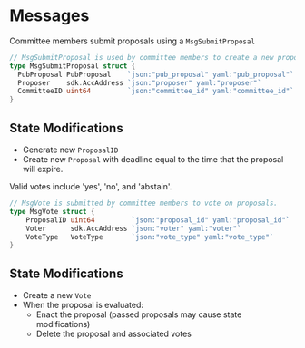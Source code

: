 



# Messages

Committee members submit proposals using a `MsgSubmitProposal`

```go
// MsgSubmitProposal is used by committee members to create a new proposal that they can vote on.
type MsgSubmitProposal struct {
  PubProposal PubProposal    `json:"pub_proposal" yaml:"pub_proposal"`
  Proposer    sdk.AccAddress `json:"proposer" yaml:"proposer"`
  CommitteeID uint64         `json:"committee_id" yaml:"committee_id"`
}
```

## State Modifications

- Generate new `ProposalID`
- Create new `Proposal` with deadline equal to the time that the proposal will expire.

Valid votes include 'yes', 'no', and 'abstain'.

```go
// MsgVote is submitted by committee members to vote on proposals.
type MsgVote struct {
	ProposalID uint64         `json:"proposal_id" yaml:"proposal_id"`
	Voter      sdk.AccAddress `json:"voter" yaml:"voter"`
	VoteType   VoteType       `json:"vote_type" yaml:"vote_type"`
}
```

## State Modifications

- Create a new `Vote`
- When the proposal is evaluated:
  - Enact the proposal (passed proposals may cause state modifications)
  - Delete the proposal and associated votes

